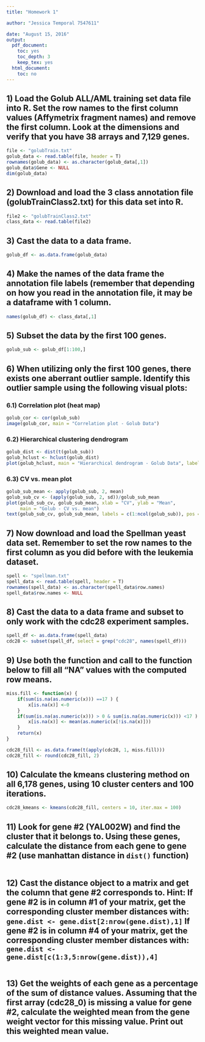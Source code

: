 ```yaml
---
title: "Homework 1"

author: "Jessica Temporal 7547611"

date: "August 15, 2016"
output:
  pdf_document:
    toc: yes
    toc_depth: 3
    keep_tex: yes
  html_document:
    toc: no
---
```

\newpage

## 1) Load the Golub ALL/AML training set data file into R. Set the row names to the first column values (Affymetrix fragment names) and remove the first column. Look at the dimensions and verify that you have 38 arrays and 7,129 genes.
```r
file <- "golubTrain.txt"
golub_data <- read.table(file, header = T)
rownames(golub_data) <- as.character(golub_data[,1])
golub_data$Gene <- NULL
dim(golub_data)
```

## 2) Download and load the 3 class annotation file (golubTrainClass2.txt) for this data set into R.
```r
file2 <- "golubTrainClass2.txt"
class_data <- read.table(file2)
```

## 3) Cast the data to a data frame.
```r
golub_df <- as.data.frame(golub_data)
```

## 4) Make the names of the data frame the annotation file labels (remember that depending on how you read in the annotation file, it may be a dataframe with 1 column.
```r
names(golub_df) <- class_data[,1]
```

## 5) Subset the data by the first 100 genes.
```r
golub_sub <- golub_df[1:100,]
```
\newpage

## 6) When utilizing only the first 100 genes, there exists one aberrant outlier sample. Identify this outlier sample using the following visual plots:

### 6.1) Correlation plot (heat map)
```r
golub_cor <- cor(golub_sub)
image(golub_cor, main = "Correlation plot - Golub Data")
```
\newpage

### 6.2) Hierarchical clustering dendrogram
```r
golub_dist <- dist(t(golub_sub))
golub_hclust <- hclust(golub_dist)
plot(golub_hclust, main = "Hierarchical dendrogram - Golub Data", labels = c(1:38))
```
\newpage

### 6.3) CV vs. mean plot
```r
golub_sub_mean <- apply(golub_sub, 2, mean)
golub_sub_cv <- (apply(golub_sub, 2, sd))/golub_sub_mean
plot(golub_sub_cv, golub_sub_mean, xlab = "CV", ylab = "Mean",
     main = "Golub - CV vs. mean")
text(golub_sub_cv, golub_sub_mean, labels = c(1:ncol(golub_sub)), pos = 3)
```

## 7) Now download and load the Spellman yeast data set. Remember to set the row names to the first column as you did before with the leukemia dataset.
```r
spell <- "spellman.txt"
spell_data <- read.table(spell, header = T)
rownames(spell_data) <- as.character(spell_data$row.names)
spell_data$row.names <- NULL
```

## 8) Cast the data to a data frame and subset to only work with the cdc28 experiment samples.
```r
spell_df <- as.data.frame(spell_data)
cdc28 <- subset(spell_df, select = grep("cdc28", names(spell_df)))
```

## 9) Use both the function and call to the function below to fill all “NA” values with the computed row means.
```r
miss.fill <- function(x) {
	if(sum(is.na(as.numeric(x))) ==17 ) {
		x[is.na(x)] <-0
	}
	if(sum(is.na(as.numeric(x))) > 0 & sum(is.na(as.numeric(x))) <17 ) {
        x[is.na(x)] <- mean(as.numeric(x[!is.na(x)]))
	}
	return(x)
}

cdc28_fill <- as.data.frame(t(apply(cdc28, 1, miss.fill)))
cdc28_fill <- round(cdc28_fill, 2)
```

## 10) Calculate the kmeans clustering method on all 6,178 genes, using 10 cluster centers and 100 iterations.
```r
cdc28_kmeans <- kmeans(cdc28_fill, centers = 10, iter.max = 100)
```

## 11) Look for gene #2 (YAL002W) and find the cluster that it belongs to. Using these genes, calculate the distance from each gene to gene #2 (use manhattan distance in `dist()` function)
```r

```

## 12) Cast the distance object to a matrix and get the column that gene #2 corresponds to.  Hint: If gene #2 is in column #1 of your matrix, get the corresponding cluster member distances with: `gene.dist <- gene.dist[2:nrow(gene.dist),1]` If gene #2 is in column #4 of your matrix, get the corresponding cluster member distances with: `gene.dist <- gene.dist[c(1:3,5:nrow(gene.dist)),4]`
```r

```

## 13) Get the weights of each gene as a percentage of the sum of distance values. Assuming that the first array (cdc28_0) is missing a value for gene #2, calculate the weighted mean from the gene weight vector for this missing value. Print out this weighted mean value.
```r

```
